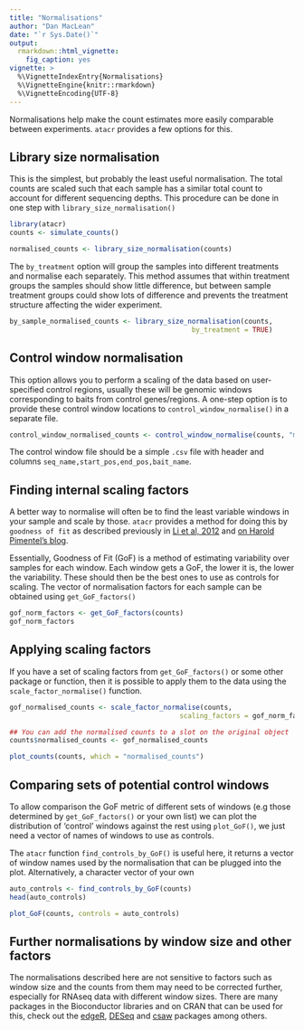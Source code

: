 ```yaml
---
title: "Normalisations"
author: "Dan MacLean"
date: "`r Sys.Date()`"
output: 
  rmarkdown::html_vignette:
    fig_caption: yes
vignette: >
  %\VignetteIndexEntry{Normalisations}
  %\VignetteEngine{knitr::rmarkdown}
  %\VignetteEncoding{UTF-8}
---
```


Normalisations help make the count estimates more easily comparable between experiments. `atacr` provides a few options for this.

## Library size normalisation

This is the simplest, but probably the least useful normalisation. The total counts are scaled such that each sample has a similar total count to account for different sequencing depths. This procedure can be done in one step with `library_size_normalisation()`

```r
library(atacr)
counts <- simulate_counts()
```

```r
normalised_counts <- library_size_normalisation(counts)
```

The `by_treatment` option will group the samples into different treatments and normalise each separately. This method assumes that within treatment groups the samples should show little difference, but between sample treatment groups could show lots of difference and prevents the treatment structure affecting the wider experiment. 

```r
by_sample_normalised_counts <- library_size_normalisation(counts, 
                                             by_treatment = TRUE)
```

## Control window normalisation

This option allows you to perform a scaling of the data based on user-specified control regions, usually these will be genomic windows corresponding to baits from control genes/regions. A one-step option is to provide these control window locations to `control_window_normalise()` in a separate file.

```r
control_window_normalised_counts <- control_window_normalise(counts, "my_controls.csv")
```

The control window file should be a simple `.csv` file with header and columns `seq_name,start_pos,end_pos,bait_name`.


## Finding internal scaling factors

A better way to normalise will often be to find the least variable windows in your sample and scale by those. `atacr` provides a method for doing this by `goodness of fit` as described previously in [Li et al, 2012](https://academic.oup.com/biostatistics/article/13/3/523/248016/Normalization-testing-and-false-discovery-rate) and [on Harold Pimentel's blog](https://haroldpimentel.wordpress.com/2014/12/08/in-rna-seq-2-2-between-sample-normalization/).

Essentially, Goodness of Fit (GoF) is a method of estimating variability over samples for each window. Each window gets a GoF, the lower it is, the lower the variability. These should then be the best ones to use as controls for scaling. The vector of normalisation factors for each sample can be obtained using `get_GoF_factors()`

```r
gof_norm_factors <- get_GoF_factors(counts)
gof_norm_factors
```

## Applying scaling factors 

If you have a set of scaling factors from `get_GoF_factors()` or some other package or function, then it is possible to apply them to the data using the `scale_factor_normalise()` function.

```r
gof_normalised_counts <- scale_factor_normalise(counts, 
                                          scaling_factors = gof_norm_factors)

## You can add the normalised counts to a slot on the original object
counts$normalised_counts <- gof_normalised_counts

plot_counts(counts, which = "normalised_counts")
```

## Comparing sets of potential control windows

To allow comparison the GoF metric of different sets of windows (e.g those determined by `get_GoF_factors()` or your own list) we can plot the distribution of 'control' windows against the rest using `plot_GoF()`, we just need a vector of names of windows to use as controls.  

The `atacr` function `find_controls_by_GoF()` is useful here, it returns a vector of window names used by the normalisation that can be plugged into the plot. Alternatively, a character vector of your own  

```r
auto_controls <- find_controls_by_GoF(counts)
head(auto_controls)

plot_GoF(counts, controls = auto_controls)

```

## Further normalisations by window size and other factors

The normalisations described here are not sensitive to factors such as window size and the counts from them may need to be corrected further, especially for RNAseq data with different window sizes. There are many packages in the Bioconductor libraries and on CRAN that can be used for this, check out the [edgeR](http://bioconductor.org/packages/release/bioc/html/edgeR.html), [DESeq](https://bioconductor.org/packages/release/bioc/html/DESeq.html) and [csaw](https://bioconductor.org/packages/release/bioc/html/csaw.html) packages among others.





